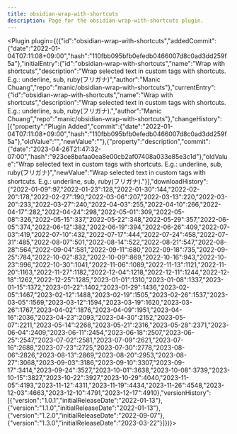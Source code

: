 ---
title: obsidian-wrap-with-shortcuts
description: Page for the obsidian-wrap-with-shortcuts plugin.
---


<Plugin plugin={({"id":"obsidian-wrap-with-shortcuts","addedCommit":{"date":"2022-01-04T07:11:08+09:00","hash":"110fbb095bfb0efedb0466007d8c0ad3dd259f5a"},"initialEntry":{"id":"obsidian-wrap-with-shortcuts","name":"Wrap with shortcuts","description":"Wrap selected text in custom tags with shortcuts. E.g.: underline, sub, ruby(フリガナ)","author":"Manic Chuang","repo":"manic/obsidian-wrap-with-shortcuts"},"currentEntry":{"id":"obsidian-wrap-with-shortcuts","name":"Wrap with shortcuts","description":"Wrap selected text in custom tags with shortcuts. E.g.: underline, sub, ruby(フリガナ).","author":"Manic Chuang","repo":"manic/obsidian-wrap-with-shortcuts"},"changeHistory":[{"property":"Plugin Added","commit":{"date":"2022-01-04T07:11:08+09:00","hash":"110fbb095bfb0efedb0466007d8c0ad3dd259f5a"},"oldValue":"","newValue":""},{"property":"description","commit":{"date":"2023-04-26T21:47:32-07:00","hash":"923ce8bafaa0ea8e00cb2af07408a033e85e3c1d"},"oldValue":"Wrap selected text in custom tags with shortcuts. E.g.: underline, sub, ruby(フリガナ)","newValue":"Wrap selected text in custom tags with shortcuts. E.g.: underline, sub, ruby(フリガナ)."}],"downloadHistory":{"2022-01-09":97,"2022-01-23":128,"2022-01-30":144,"2022-02-20":178,"2022-02-27":190,"2022-03-06":207,"2022-03-13":220,"2022-03-20":233,"2022-03-27":240,"2022-04-03":255,"2022-04-10":266,"2022-04-17":282,"2022-04-24":298,"2022-05-01":309,"2022-05-08":326,"2022-05-15":337,"2022-05-22":348,"2022-05-29":357,"2022-06-05":374,"2022-06-12":382,"2022-06-19":394,"2022-06-26":409,"2022-07-03":419,"2022-07-10":432,"2022-07-17":444,"2022-07-24":458,"2022-07-31":485,"2022-08-07":501,"2022-08-14":522,"2022-08-21":547,"2022-08-28":564,"2022-09-04":581,"2022-09-11":680,"2022-09-18":735,"2022-09-25":784,"2022-10-02":832,"2022-10-09":869,"2022-10-16":943,"2022-10-23":996,"2022-10-30":1041,"2022-11-06":1089,"2022-11-13":1121,"2022-11-20":1163,"2022-11-27":1182,"2022-12-04":1218,"2022-12-11":1244,"2022-12-18":1262,"2022-12-25":1285,"2023-01-01":1310,"2023-01-08":1337,"2023-01-15":1372,"2023-01-22":1402,"2023-01-29":1436,"2023-02-05":1467,"2023-02-12":1488,"2023-02-19":1505,"2023-02-26":1537,"2023-03-05":1569,"2023-03-12":1594,"2023-03-19":1620,"2023-03-26":1767,"2023-04-02":1876,"2023-04-09":1951,"2023-04-16":2036,"2023-04-23":2093,"2023-04-30":2152,"2023-05-07":2211,"2023-05-14":2268,"2023-05-21":2316,"2023-05-28":2371,"2023-06-04":2409,"2023-06-11":2454,"2023-06-18":2507,"2023-06-25":2547,"2023-07-02":2581,"2023-07-09":2621,"2023-07-16":2688,"2023-07-23":2725,"2023-07-30":2778,"2023-08-06":2826,"2023-08-13":2869,"2023-08-20":2953,"2023-08-27":3068,"2023-09-03":3186,"2023-09-10":3307,"2023-09-17":3414,"2023-09-24":3527,"2023-10-01":3638,"2023-10-08":3739,"2023-10-15":3827,"2023-10-22":3927,"2023-10-29":4040,"2023-11-05":4193,"2023-11-12":4311,"2023-11-19":4434,"2023-11-26":4548,"2023-12-03":4663,"2023-12-10":4791,"2023-12-17":4910},"versionHistory":[{"version":"1.0.1","initialReleaseDate":"2022-01-13"},{"version":"1.1.0","initialReleaseDate":"2022-01-13"},{"version":"1.2.0","initialReleaseDate":"2022-09-07"},{"version":"1.3.0","initialReleaseDate":"2023-03-22"}]})}></Plugin>